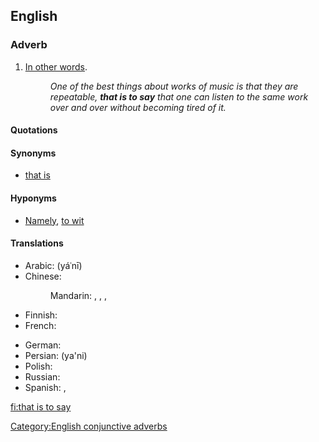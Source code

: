 ==English==

===Adverb===
{{en-adv|-|pos=[[that]] [[is]] [[to]] [[say]]}}

# {{context|conjunctive}} [[in other words|In other words]]. {{non-gloss definition|Used to introduce a [[clarification]], simplification, or explanation}}
#: ''One of the best things about works of music is that they are repeatable, '''that is to say''' that one can listen to the same work over and over without becoming tired of it.''

====Quotations====
{{seeCites}}

====Synonyms====
* {{sense|in other words}} [[that is]]

====Hyponyms====
* {{sense|in other words}} [[namely|Namely]], [[to wit]]

====Translations====
{{trans-top|in other words}}
* Arabic: {{Arab|[[يعني]]}} (yáʿnī)
* Chinese:
*: Mandarin: {{t|zh|就是說|sc=Hani}}, {{t|zh|就是说|tr=jiùshìshuō|sc=Hani}}, {{t|zh|換句話說|sc=Hani}}, {{t|zh|换句话说|tr=huànjùhuàshuō|sc=Hani}}
* Finnish: {{t-|fi|toisin sanoen}}
* French: {{t-|fr|c'est à dire}}
{{trans-mid}}
* German: {{t+|de|das heißt}}
* Persian: {{fa-Arab|[[یعنی]]}} (ya'ni)
* Polish: {{t+|pl|czyli}}
* Russian: {{t+|ru|то есть|sc=Cyrl}}
* Spanish: {{t-|es|o sea}}, {{t|es|es decir}}
{{trans-bottom}}

[[Category:English conjunctive adverbs]]

[[fi:that is to say]]